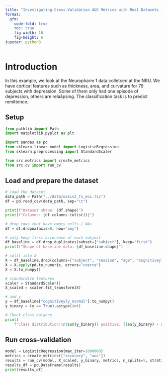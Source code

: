 ```yaml
---
title: "Investigating Cross-Validation AUC Metrics with Real Datasets - NP1 depression remission data"
format:
  gfm:
    code-fold: true
    toc: true
    fig-width: 10
    fig-height: 6
jupyter: python3
---
```

# Introduction
In this example, we look at the Neuropharm 1 data colletced at the NRU. We have cortical features such as thickness, area, and curvature for 79 subjects with depression. Some of them only had one episode of depression, others are relaåpsing. The classification task is to predict remittence.

## Setup
```python
from pathlib import Path
import matplotlib.pyplot as plt

import pandas as pd
from sklearn.linear_model import LogisticRegression
from sklearn.preprocessing import StandardScaler

from src.metrics import create_metrics
from src.cv import run_cv
```

## Load and prepare the dataset
```python
# Load the dataset
data_path = Path("../data/oasis3_fs_mci.tsv")
df = pd.read_csv(data_path, sep="\t")

print(f"Dataset shape: {df.shape}")
print(f"Columns: {df.columns.tolist()}")

# drop rows that have empty cells / NAs
df = df.dropna(axis=0, how="any")

# only keep first occurence of each subject
df_baseline = df.drop_duplicates(subset=["subject"], keep="first")
print(f"Shape of baseline data: {df_baseline.shape}")

# split into X
X = df_baseline.drop(columns=["subject", "session", "age", "cognitiveyly_normal"])
X = X.apply(pd.to_numeric, errors="coerce")
X = X.to_numpy()

# standardize features
scaler = StandardScaler()
X_scaled = scaler.fit_transform(X)

# and y
y = df_baseline["cognitiveyly_normal"].to_numpy()
y_binary = (y == True).astype(int)

# Check class balance
print(
    f"Class distribution:\n{sum(y_binary)} positive, {len(y_binary) - sum(y_binary)} negative, ratio: {sum(y_binary) / len(y_binary):.2f}")
```

## Run cross-validation
```python
model = LogisticRegression(max_iter=1000000)
metrics = create_metrics(["accuracy", "auc"])
results = run_cv(model, X_scaled, y_binary, metrics, n_splits=5, stratified=True, random_state=1)
results_df = pd.DataFrame(results)
print(results_df)
```